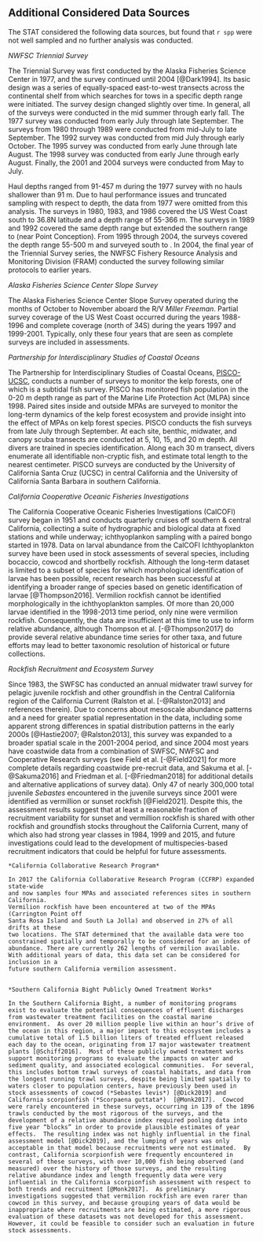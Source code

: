 
## Additional Considered Data Sources

The STAT considered the following data sources, but found that `r spp` were 
not well sampled and no further analysis was conducted. 

*NWFSC Triennial Survey*

The Triennial Survey was first conducted by the Alaska Fisheries Science Center in 1977, and the survey 
continued until 2004 [@Dark1994].
Its basic design was a series of equally-spaced east-to-west transects across 
the continental shelf from which searches for tows in a specific depth range were initiated.
The survey design changed slightly over time.
In general, all of the surveys were conducted in the mid summer through early fall.
The 1977 survey was conducted from early July through late September.
The surveys from 1980 through 1989 were conducted from mid-July to late September.
The 1992 survey was conducted from mid July through early October.
The 1995 survey was conducted from early June through late August.
The 1998 survey was conducted from early June through early August.
Finally, the 2001 and 2004 surveys were conducted from May to July.

Haul depths ranged from 91-457 m during the 1977 survey with no hauls shallower 
than 91 m.
Due to haul performance issues and truncated sampling with respect to depth, the 
data from 1977 were omitted from this analysis.
The surveys in 1980, 1983, and 1986 covered the US West Coast south to 
36.8\textdegree N latitude and a depth range of 55-366 m.
The surveys in 1989 and 1992 covered the same depth range but extended the 
southern range to \CapeM (near Point Conception).
From 1995 through 2004, the surveys covered the depth range 55-500 m and 
surveyed south to \CapeM.
In 2004, the final year of the Triennial Survey series, the NWFSC Fishery 
Resource Analysis and Monitoring Division (FRAM) conducted the survey following 
similar protocols to earlier years.


*Alaska Fisheries Science Center Slope Survey* 

The Alaska Fisheries Science Center Slope Survey operated during the months of October to November aboard the 
R/V _Miller Freeman_.
Partial survey coverage of the US West Coast occurred during the years 1988-1996 
and complete coverage (north of 34\textdegree 30\textquotesingle S) during the 
years 1997 and 1999-2001.
Typically, only these four years that are seen as complete surveys are included 
in assessments.


*Partnership for Interdisciplinary Studies of Coastal Oceans*

The Partnership for Interdisciplinary Studies of Coastal Oceans, 
[PISCO-UCSC](http://www.piscoweb.org/kelp-forest-study), conducts a number of surveys 
to monitor the kelp forests, one of which is a subtidal fish survey. PISCO
has monitored fish population in the 0-20 m depth range as part of the 
Marine Life Protection Act (MLPA) since 1998.  Paired sites inside and outside MPAs 
are surveyed to monitor the long-term dynamics of the kelp forest ecosystem and provide 
insight into the effect of MPAs on kelp forest species. PISCO conducts the fish 
surveys from late July through September. At each site, benthic, midwater, and canopy 
scuba transects are conducted at 5, 10, 15, and 20 m depth.  All divers are trained 
in species identification.  Along each 30 m transect, divers enumerate all identifiable 
non-cryptic fish, and estimate total length to the nearest centimeter.  PISCO surveys 
are conducted by the University of California Santa Cruz (UCSC) in central California and the University of California Santa Barbara in southern California. 

*California Cooperative Oceanic Fisheries Investigations* 

The California Cooperative Oceanic Fisheries Investigations (CalCOFI) survey began in 1951 and conducts quarterly cruises off southern & central California, collecting a suite of hydrographic and biological data at fixed stations and while underway; ichthyoplankon sampling with a paired bongo started in 1978.
Data on larval abundance from the CalCOFI Ichthyoplankton survey have been used in 
stock assessments of several species, including bocaccio, cowcod and shortbelly 
rockfish.  Although the long-term dataset is limited to a subset of species 
for which morphological identification of larvae has been possible, recent research 
has been successful at identifying a broader range of species based on genetic 
identification of larvae [@Thompson2016]. 
Vermilion rockfish cannot be identified morphologically in the ichthyoplankton 
samples. Of more than 20,000 larvae identified in the 1998-2013 time period, only nine 
were vermilion rockfish. Consequently, 
the data are insufficient at this time to use to inform relative abundance, although Thompson et al. [-@Thompson2017] do provide several relative abundance time series for other taxa, and 
future efforts may lead to better taxonomic resolution of historical or future collections.

*Rockfish Recruitment and Ecosystem Survey*

Since 1983, the SWFSC has conducted an annual midwater trawl survey for pelagic 
juvenile rockfish and other groundfish in the Central California region of the 
California Current (Ralston et al. [-@Ralston2013] and references therein).  Due to concerns 
about mesoscale abundance patterns and a need for greater spatial representation 
in the data, including some apparent strong differences in spatial distribution 
patterns in the early 2000s [@Hastie2007; @Ralston2013], this survey was expanded 
to a broader spatial scale in the 2001-2004 period, and since 2004 most years have 
coastwide data from a combination of SWFSC, NWFSC and Cooperative Research surveys 
(see Field et al. [-@Field2021] for more complete details regarding coastwide 
pre-recruit data, and Sakuma et al. [-@Sakuma2016] and Friedman et al. [-@Friedman2018] 
for additional details and alternative applications of survey data). Only 47 of nearly 300,000 total juvenile *Sebastes* encountered in the juvenile surveys since 2001 were identified as vermillion or sunset rockfish [@Field2021].  Despite this, the assessment results suggest that at least a reasonable fraction of recruitment variability for sunset and vermillion rockfish is shared with other rockfish and groundfish stocks throughout the California Current, many of which also had strong year classes in 1984, 1999 and 2015, and future investigations could lead to the development of multispecies-based recruitment indicators that could be helpful for future assessments.




```asis

*California Collaborative Research Program*

In 2017 the California Collaborative Research Program (CCFRP) expanded state-wide 
and now samples four MPAs and associated references sites in southern California.  
Vermilion rockfish have been encountered at two of the MPAs (Carrington Point off 
Santa Rosa Island and South La Jolla) and observed in 27% of all drifts at these 
two locations. The STAT determined that the available data were too constrained spatially and temporally to be considered for an index of abundance. There are currently 262 lengths of vermilion available. With additional years of data, this data set can be considered for inclusion in a 
future southern California vermilion assessment.


*Southern California Bight Publicly Owned Treatment Works*

In the Southern California Bight, a number of monitoring programs exist to evaluate the potential consequences of effluent discharges from wastewater treatment facilities on the coastal marine environment.  As over 20 million people live within an hour’s drive of the ocean in this region, a major impact to this ecosystem includes a cumulative total of 1.5 billion liters of treated effluent released each day to the ocean, originating from 17 major wastewater treatment plants [@Schiff2016].  Most of these publicly owned treatment works support monitoring programs to evaluate the impacts on water and sediment quality, and associated ecological communities.  For several, this includes bottom trawl surveys of coastal habitats, and data from the longest running trawl surveys, despite being limited spatially to waters closer to population centers, have previously been used in stock assessments of cowcod (*Sebastes levis*) [@Dick2019] and California scorpionfish (*Scorpaena guttata*)  [@Monk2017].  Cowcod were rarely encountered in these surveys, occurring in 139 of the 1896 trawls conducted by the most rigorous of the surveys, and the development of a relative abundance index required pooling data into five year “blocks” in order to provide plausible estimates of year effects.  The resulting index was not highly influential in the final assessment model [@Dick2019], and the lumping of years was only acceptable in that model because recruitments were not estimated.  By contrast, California scorpionfish were frequently encountered in several of these surveys, with over 10,000 fish being observed (and measured) over the history of those surveys, and the resulting relative abundance index and length frequently data were very influential in the California scorpionfish assessment with respect to both trends and recruitment [@Monk2017].  As preliminary investigations suggested that vermilion rockfish are even rarer than cowcod in this survey, and because grouping years of data would be inappropriate where recruitments are being estimated, a more rigorous evaluation of these datasets was not developed for this assessment.  However, it could be feasible to consider such an evaluation in future stock assessments.
```
